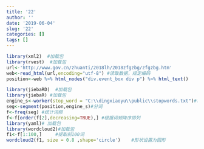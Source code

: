 ```yaml
---
title: '22'
author: ''
date: '2019-06-04'
slug: '22'
categories: []
tags: []
---
```

```r
library(xml2)  #加载包
library(rvest)  #加载包
url<-'http://www.gov.cn/zhuanti/2018lh/2018zfgzbg/zfgzbg.htm' 
web<-read_html(url,encoding="utf-8") #读取数据，规定编码  
position<-web %>% html_nodes("div.event_box div p") %>% html_text() 

library(jiebaRD)  #加载包
library(jiebaR) #加载包
engine_s<-worker(stop_word = "C:\\dingxiaoyu\\public\\stopwords.txt")#初始化分词引擎并加载停用词。  
seg<-segment(position,engine_s)#分词  
f<-freq(seg) #统计词频  
f<-f[order(f[2],decreasing=TRUE),] #根据词频降序排列  
library(yaml)# 加载包
library(wordcloud2)#加载包  
f1<-f[1:100,]     #提取前100词
wordcloud2(f1, size = 0.8 ,shape='circle')    #形状设置为圆形



```

